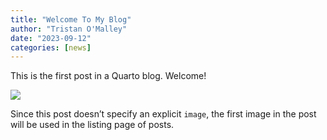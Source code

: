 ```yaml
---
title: "Welcome To My Blog"
author: "Tristan O'Malley"
date: "2023-09-12"
categories: [news]
---
```


This is the first post in a Quarto blog. Welcome!

![](thumbnail.jpg)

Since this post doesn't specify an explicit `image`, the first image in the post will be used in the listing page of posts.
